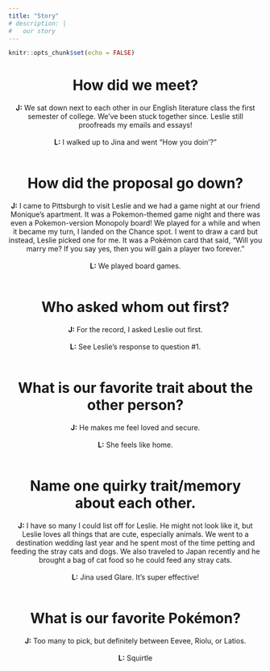 ```yaml
---
title: "Story"
# description: |
#   our story
---
```


```r
knitr::opts_chunk$set(echo = FALSE)
```

<center>
# How did we meet?
**J:** We sat down next to each other in our English literature class the first semester of college. We've been stuck together since. Leslie still proofreads my emails and essays!
<br> <br>
**L:** I walked up to Jina and went "How you doin'?"
<br> <br>

# How did the proposal go down?
**J:** I came to Pittsburgh to visit Leslie and we had a game night at our friend Monique's apartment. It was a Pokemon-themed game night and there was even a Pokemon-version Monopoly board! We played for a while and when it became my turn, I landed on the Chance spot. I went to draw a card but instead, Leslie picked one for me. It was a Pokémon card that said, "Will you marry me? If you say yes, then you will gain a player two forever." 
<br> <br>
**L:** We played board games.
<br> <br>

# Who asked whom out first? 
**J:** For the record, I asked Leslie out first. 
<br> <br>
**L:** See Leslie's response to question #1.
<br> <br>

# What is our favorite trait about the other person?
**J:** He makes me feel loved and secure. 
<br> <br>
**L:** She feels like home.
<br> <br>

# Name one quirky trait/memory about each other.
**J:** I have so many I could list off for Leslie. He might not look like it, but Leslie loves all things that are cute, especially animals. We went to a destination wedding last year and he spent most of the time petting and feeding the stray cats and dogs. We also traveled to Japan recently and he brought a bag of cat food so he could feed any stray cats. 
<br> <br>
**L:** Jina used Glare. It's super effective!
<br> <br>

# What is our favorite Pokémon?
**J:** Too many to pick, but definitely between Eevee, Riolu, or Latios.
<br> <br>
**L:** Squirtle
<br> <br>

</center>